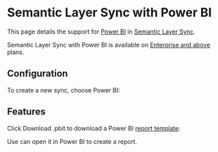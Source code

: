 # Semantic Layer Sync with Power BI

This page details the support for [Power BI](https://www.microsoft.com/en-gb/power-platform/products/power-bi/)
in [Semantic Layer Sync](/product/apis-integrations/semantic-layer-sync).

<SuccessBox>

Semantic Layer Sync with Power BI is available on
[Enterprise and above](https://cube.dev/pricing) plans.

</SuccessBox>

## Configuration

To create a new sync, choose <Btn>Power BI</Btn>:

<Screenshot
  highlight="inset(34% 20% 55% 65% round 10px)"
  src="https://ucarecdn.com/36c23111-871d-4d2a-927f-877df954b090/"
/>

## Features

Click <Btn>Download .pbit</Btn> to download a Power BI [report template][pbit]:

<Screenshot
  highlight="inset(69% 1% 20% 5% round 10px)"
  src="https://ucarecdn.com/4b93196e-3128-4b01-bd3f-eab8e7d8a37f/"
/>

Use can open it in Power BI to create a report.


[pbit]: https://learn.microsoft.com/en-us/power-bi/create-reports/desktop-templates